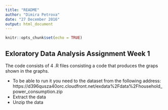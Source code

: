 ```yaml
---
title: "README"
author: "Dimira Petrova"
date: "27 December 2016"
output: html_document
---
```


```r
knitr::opts_chunk$set(echo = TRUE)
```

## Exloratory Data Analysis Assignment Week 1
The code consists of 4 .R files consisting a code that produces the graps shown in the graphs. 

- To be able to run it you need to the dataset from the following address:
https://d396qusza40orc.cloudfront.net/exdata%2Fdata%2Fhousehold_power_consumption.zip
- Extract the data
- Unzip the data
